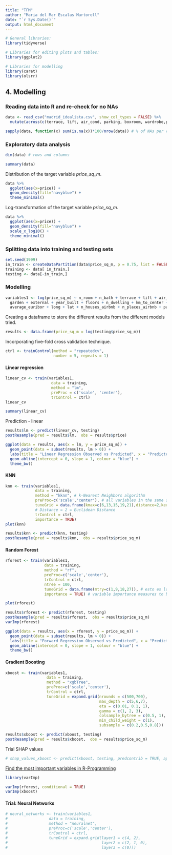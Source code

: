 ```yaml
---
title: "TFM"
author: "Maria del Mar Escalas Martorell"
date: "`r Sys.Date()`"
output: html_document
---
```


```r
# General libraries:
library(tidyverse)

# Libraries for editing plots and tables:
library(ggplot2)

# Libraries for modelling
library(caret)
library(olsrr)
```

## 4. Modelling

### Reading data into R and re-check for no NAs

```r
data <- read_csv("madrid_idealista.csv", show_col_types = FALSE) %>%
  mutate(across(c(terrace, lift, air_cond, parking, boxroom, wardrobe,pool, doorman, garden, external), as.factor))

sapply(data, function(x) sum(is.na(x))*100/nrow(data)) # % of NAs per row
```

### Exploratory data analysis

```r
dim(data) # rows and columns
```

```r
summary(data)
```

Distribution of the target variable *price_sq_m*.

```r
data %>% 
  ggplot(aes(x=price)) + 
  geom_density(fill="navyblue") + 
  theme_minimal()
```

Log-transformation of the target variable *price_sq_m*.

```r
data %>% 
  ggplot(aes(x=price)) + 
  geom_density(fill="navyblue") + 
  scale_x_log10() + 
  theme_minimal()
```

### Splitting data into training and testing sets

```r
set.seed(1999)
in_train <- createDataPartition(data$price_sq_m, p = 0.75, list = FALSE)  # 75% for training
training <- data[ in_train,]
testing <- data[-in_train,]
```


### Modelling

```r
variables1 <- log(price_sq_m) ~ n_room + n_bath + terrace + lift + air_cond + parking + boxroom + wardrobe + pool + doorman +
  garden + external + year_built + floors + n_dwelling + km_to_center + metro_proximity + orientation +
  average_euribor + long + lat + n_houses_airbnb + n_places_airbnb + park_proximity + educ_center_proximity + health_center_proximity
```

Creating a dataframe to store the different results from the different models tried.

```r
results <- data.frame(price_sq_m = log(testing$price_sq_m))
```

Incorporating five-fold cross validation technique.

```r
ctrl <- trainControl(method = "repeatedcv", 
                     number = 5, repeats = 1)
```

#### Linear regression

```r
linear_cv <- train(variables1, 
                    data = training,
                    method = "lm",
                    preProc = c('scale', 'center'),
                    trControl = ctrl)
linear_cv
```

```r
summary(linear_cv)
```

Prediction - linear

```r
results$lm <- predict(linear_cv, testing)
postResample(pred = results$lm,  obs = results$price)
```

```r
ggplot(data = results, aes(x = lm, y = price_sq_m)) +
  geom_point(data = subset(results, lm > 0)) +
  labs(title = "Linear Regression Observed vs Predicted", x = "Predicted", y = "Observed") +
  geom_abline(intercept = 0, slope = 1, colour = "blue") +
  theme_bw()
```

#### KNN

```r
knn <- train(variables1, 
             data = training,
             method = "kknn", # k-Nearest Neighbors algorithm
             preProc=c('scale','center'), # all variables in the same scale and mean = 0
             tuneGrid = data.frame(kmax=c(6,13,15,19,21),distance=2,kernel='optimal'), # kmax = maximum value of k to be considered in the k - Nearest Neighbors algorithm Change 11 by 6
             # Distance = 2 = Euclidean Distance
             trControl = ctrl,
             importance = TRUE)
plot(knn)
```

```r
results$knn <- predict(knn, testing)
postResample(pred = results$knn,  obs = results$price_sq_m)
```

#### Random Forest

```r
rforest <- train(variables1, 
                 data = training,
                 method = "rf",
                 preProc=c('scale','center'),
                 trControl = ctrl,
                 ntree = 100,
                 tuneGrid = data.frame(mtry=c(1,9,18,27)), # esto es lo de randomly selected predictors, en nuestro caso podría ser c(1, 9, 18, 27) había 1, 3, 5, 7
                 importance = TRUE) # variable importance measures to be computed

plot(rforest)
```

```r
results$rforest <- predict(rforest, testing)
postResample(pred = results$rforest,  obs = results$price_sq_m)
varImp(rforest)
```

```r
ggplot(data = results, aes(x = rforest, y = price_sq_m)) +
  geom_point(data = subset(results, lm > 0)) +
  labs(title = "Forward Regression Observed vs Predicted", x = "Predicted", y = "Observed") +
  geom_abline(intercept = 0, slope = 1, colour = "blue") +
  theme_bw()
```

#### Gradient Boosting

```r
xboost <- train(variables1, 
                  data = training,
                  method = "xgbTree",
                  preProc=c('scale','center'),
                  trControl = ctrl,
                  tuneGrid = expand.grid(nrounds = c(500,700), 
                                         max_depth = c(5,6,7), 
                                         eta = c(0.01, 0.1, 1),
                                         gamma = c(1, 2, 3), 
                                         colsample_bytree = c(0.5, 1), # change this by = c(0.5, 1)
                                         min_child_weight = c(1), 
                                         subsample = c(0.2,0.5,0.8)))
```

```r
results$xboost <- predict(xboost, testing)
postResample(pred = results$xboost,  obs = results$price_sq_m)
```

Trial SHAP values

```r
# shap_values_xboost <- predict(xboost, testing, predcontrib = TRUE, approxcontrib = FALSE)
```

[Find the most important variables in R-Programming](https://medium.com/@amitjain2110/how-to-find-the-most-important-variables-in-r-programming-65be0252d7ba)

```r
library(varImp)
```

```r
varImp(rforest, conditional = TRUE)
varImp(xboost)
```

#### Trial: Neural Networks

```r
# neural_networks <- train(variables1, 
#                  data = training,
#                  method = "neuralnet",
#                  preProc=c('scale','center'),
#                  trControl = ctrl,
#                  tuneGrid = expand.grid(layer1 = c(4, 2),
#                                         layer2 = c(2, 1, 0),
#                                         layer3 = c(0)))
```





